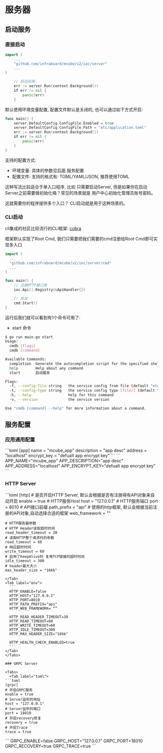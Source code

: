 
# 服务器

## 启动服务

### 直接启动

```go
import (
    ...
    "github.com/infraboard/mcube/v2/ioc/server"
    ...
)

	// 启动应用
	err := server.Run(context.Background())
	if err != nil {
		panic(err)
	}
```

默认使用环境变量配置, 配置文件默认是关闭的, 也可以通过如下方式开启:

```go
func main() {
	server.DefaultConfig.ConfigFile.Enabled = true
	server.DefaultConfig.ConfigFile.Path = "etc/application.toml"
	err := server.Run(context.Background())
	if err != nil {
		panic(err)
	}
}
```

支持的配置方式:

- 环境变量: 具体的参数见后面 服务配置
- 配置文件: 支持的格式有: TOML/YAML/JSON, 推荐使用TOML

这种写法比较适合于单入口程序, 比如 只需要启动Server, 但是如果你在启动Server之前需要做初始化喃？常见的场景就是 用户中心初始化管理员账号密码。

这就需要你的程序提供多个入口？ CLI启动就是用于这种场景的。

### CLI启动

cli集成的社区比较流行的CLI框架: [cobra](https://github.com/spf13/cobra)

框架默认实现了Root Cmd, 我们只需要把我们需要的cmd注册给Root Cmd即可实现多入口

```go
import (
  ...
  "github.com/infraboard/mcube/v2/ioc/server/cmd"
  ...
)

func main() {
	// 注册HTTP接口类
	ioc.Api().Registry(&ApiHandler{})

	// 启动
	cmd.Start()
}
```

运行后我们就可以看到有1个命令可用了:

- start 命令

```sh
$ go run main.go start
Usage:
  cmdb [flags]
  cmdb [command]

Available Commands:
  completion  Generate the autocompletion script for the specified shell
  help        Help about any command
  start       启动服务

Flags:
  -f, --config-file string   the service config from file (default "etc/application.toml")
  -t, --config-type string   the service config type [file/] (default "file")
  -h, --help                 help for this command
  -v, --version              the service version

Use "cmdb [command] --help" for more information about a command.
```

## 服务配置

### 应用通用配置

<Tabs>
  <Tab label="toml">
```toml
[app]
  name = "mcube_app"
  description = "app desc"
  address = "localhost"
  encrypt_key = "defualt app encrypt key"
```
</Tab>
<Tab label="env">
```
APP_NAME="mcube_app"
APP_DESCRIPTION="app desc"
APP_ADDRESS="localhost"
APP_ENCRYPT_KEY="defualt app encrypt key"
```
</Tab>
</Tabs>

### HTTP Server

<Tabs>
  <Tab label="toml">
  ```toml 
  [http]
    # 是否开启HTTP Server, 默认会根据是否有注册得有API对象来自动开启
    enable = true
    # HTTP服务Host
    host = "127.0.0.1"
    # HTTP服务端口
    port = 8010
    # API接口前缀
    path_prefix = "api"
    # 使用的http框架, 默认会根据当前注册的API对象,自动选择合适的框架
    web_framework = ""

    # HTTP服务器参数
    # HTTP Header读取超时时间
    read_header_timeout = 30
    # 读取HTTP整个请求时的参数
    read_timeout = 60
    # 响应超时时间
    write_timeout = 60
    # 启用了KeepAlive时 复用TCP链接的超时时间
    idle_timeout = 300
    # header最大大小
    max_header_size = "16kb"

````
</Tab>
<Tab label="env">
  ```
  HTTP_ENABLE=false
  HTTP_HOST="127.0.0.1"
  HTTP_PORT=8010
  HTTP_PATH_PREFIX="api"
  HTTP_WEB_FRAMEWORK= “”

  HTTP_READ_HEADER_TIMEOUT=30
  HTTP_READ_TIMEOUT=60
  HTTP_WRITE_TIMEOUT=60
  HTTP_IDLE_TIMEOUT=300
  HTTP_MAX_HEADER_SIZE="16kb"

  HTTP_HEALTH_CHECK_ENABLED=true
  ```
</Tab>
</Tabs>

### GRPC Server

<Tabs>
  <Tab label="toml">
```toml
[grpc]
# 开启GRPC服务
enable = true
# Server监听的地址
host = "127.0.0.1"
# Server监听的端口
port = 18010
# 开启recovery恢复
recovery = true
# 开启Trace
trace = true
````

</Tab>
<Tab label="env">
```
GRPC_ENABLE=false
GRPC_HOST="127.0.0.1"
GRPC_PORT=18010
GRPC_RECOVERY=true
GRPC_TRACE=true
```
</Tab>
</Tabs>
